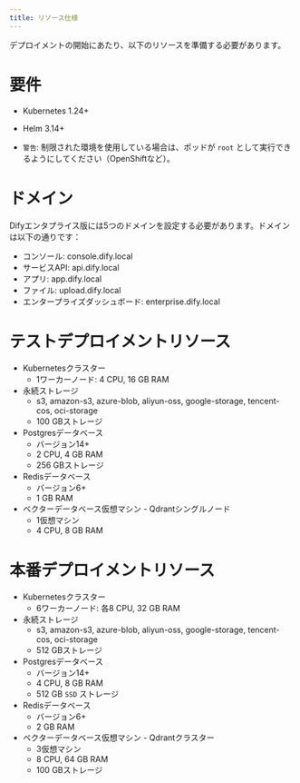 ```yaml
---
title: リソース仕様
---
```


デプロイメントの開始にあたり、以下のリソースを準備する必要があります。

# 要件
- Kubernetes 1.24+
- Helm 3.14+

- `警告`: 制限された環境を使用している場合は、ポッドが `root` として実行できるようにしてください（OpenShiftなど）。

# ドメイン
Difyエンタプライス版には5つのドメインを設定する必要があります。ドメインは以下の通りです：
- コンソール: console.dify.local
- サービスAPI: api.dify.local
- アプリ: app.dify.local
- ファイル: upload.dify.local
- エンタープライズダッシュボード: enterprise.dify.local

# テストデプロイメントリソース
- Kubernetesクラスター
    - 1ワーカーノード: 4 CPU, 16 GB RAM
- 永続ストレージ
    - s3, amazon-s3, azure-blob, aliyun-oss, google-storage, tencent-cos, oci-storage
    - 100 GBストレージ
- Postgresデータベース
    - バージョン14+
    - 2 CPU, 4 GB RAM
    - 256 GBストレージ
- Redisデータベース
    - バージョン6+
    - 1 GB RAM
- ベクターデータベース仮想マシン - Qdrantシングルノード
    - 1仮想マシン
    - 4 CPU, 8 GB RAM

# 本番デプロイメントリソース
- Kubernetesクラスター
    - 6ワーカーノード: 各8 CPU, 32 GB RAM
- 永続ストレージ
    - s3, amazon-s3, azure-blob, aliyun-oss, google-storage, tencent-cos, oci-storage
    - 512 GBストレージ
- Postgresデータベース
    - バージョン14+
    - 4 CPU, 8 GB RAM
    - 512 GB `SSD` ストレージ
- Redisデータベース
    - バージョン6+
    - 2 GB RAM
- ベクターデータベース仮想マシン - Qdrantクラスター
    - 3仮想マシン
    - 8 CPU, 64 GB RAM
    - 100 GBストレージ
